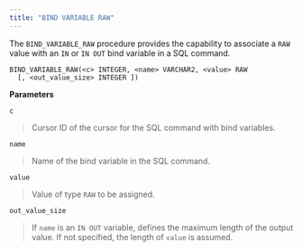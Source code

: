 ```yaml
---
title: "BIND VARIABLE RAW"
---
```




The `BIND_VARIABLE_RAW` procedure provides the capability to associate a `RAW` value with an `IN` or `IN OUT` bind variable in a SQL command.

``` text
BIND_VARIABLE_RAW(<c> INTEGER, <name> VARCHAR2, <value> RAW
  [, <out_value_size> INTEGER ])
```

**Parameters**

`c`

> Cursor ID of the cursor for the SQL command with bind variables.

`name`

> Name of the bind variable in the SQL command.

`value`

> Value of type `RAW` to be assigned.

`out_value_size`

> If `name` is an `IN OUT` variable, defines the maximum length of the output value. If not specified, the length of `value` is assumed.
